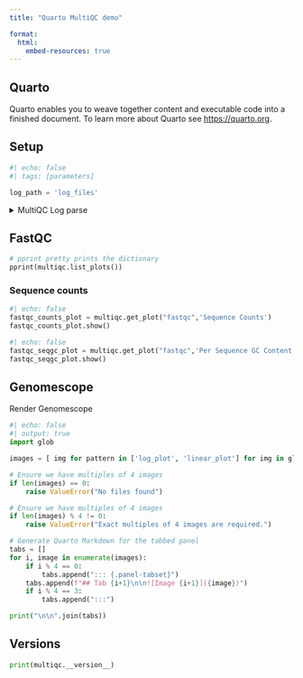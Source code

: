 ```yaml
---
title: "Quarto MultiQC demo"

format:
  html:
    embed-resources: true
---
```


## Quarto

Quarto enables you to weave together content and executable code into a finished document. To learn more about Quarto see <https://quarto.org>.

## Setup

```python
#| echo: false
#| tags: [parameters]

log_path = 'log_files'
```

<details>
<summary>MultiQC Log parse</summary>
```python
#| output: true
import multiqc
from pprint import pprint
multiqc.reset() # Important for Quarto preview
# Then load a custom config using multiqc.load_config("multiqc_config_illumina.yml")
# The path appears to be relative to the current notebook location.
multiqc.parse_logs(log_path)
```
</details>

## FastQC

```python
# pprint pretty prints the dictionary
pprint(multiqc.list_plots())
```

### Sequence counts

```python
#| echo: false
fastqc_counts_plot = multiqc.get_plot("fastqc",'Sequence Counts')
fastqc_counts_plot.show()
```

```python
#| echo: false
fastqc_seqgc_plot = multiqc.get_plot("fastqc",'Per Sequence GC Content')
fastqc_seqgc_plot.show()
```

## Genomescope

Render Genomescope
```python
#| echo: false
#| output: true
import glob

images = [ img for pattern in ['log_plot', 'linear_plot'] for img in glob.glob(f"{log_path}/*_{pattern}.png") ]

# Ensure we have multiples of 4 images
if len(images) == 0:
    raise ValueError("No files found")

# Ensure we have multiples of 4 images
if len(images) % 4 != 0:
    raise ValueError("Exact multiples of 4 images are required.")

# Generate Quarto Markdown for the tabbed panel
tabs = []
for i, image in enumerate(images):
    if i % 4 == 0: 
        tabs.append("::: {.panel-tabset}")
    tabs.append(f"## Tab {i+1}\n\n![Image {i+1}]({image})")
    if i % 4 == 3: 
        tabs.append(":::")

print("\n\n".join(tabs))
```

## Versions

```python
print(multiqc.__version__)
```
